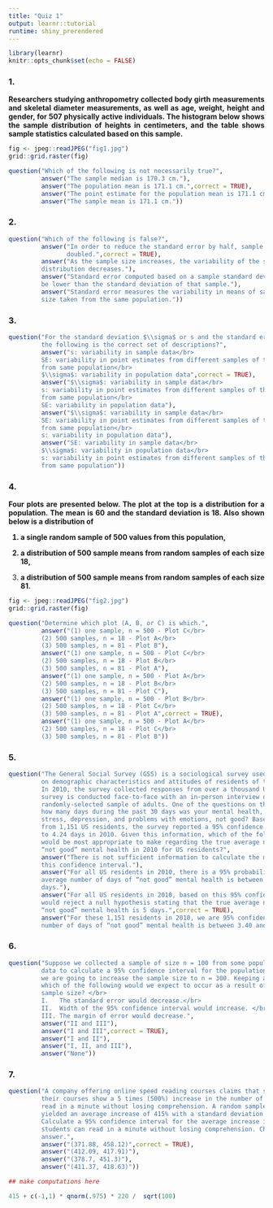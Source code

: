 ```yaml
---
title: "Quiz 1"
output: learnr::tutorial
runtime: shiny_prerendered
---
```


```r
library(learnr)
knitr::opts_chunk$set(echo = FALSE)
```
<style>body{text-align: justify}</style>
### 1.

<b>Researchers studying anthropometry collected body girth measurements and skeletal 
diameter measurements, as well as age, weight, height and gender, for 507 
physically active individuals. The histogram below shows the sample distribution of
heights in centimeters, and the table shows sample statistics calculated based on 
this sample. </b>

```r
fig <- jpeg::readJPEG("fig1.jpg")
grid::grid.raster(fig)
```
```r
question("Which of the following is not necessarily true?",
         answer("The sample median is 170.3 cm."),
         answer("The population mean is 171.1 cm.",correct = TRUE),
         answer("The point estimate for the population mean is 171.1 cm."),
         answer("The sample mean is 171.1 cm."))
```

### 2.

```r
question("Which of the following is false?",
         answer("In order to reduce the standard error by half, sample size should be
                doubled.",correct = TRUE),
         answer("As the sample size increases, the variability of the sampling 
         distribution decreases."),
         answer("Standard error computed based on a sample standard deviation will always 
         be lower than the standard deviation of that sample."),
         answer("Standard error measures the variability in means of samples of the same 
         size taken from the same population."))
```

### 3.

```r
question("For the standard deviation $\\sigma$ or s and the standard error SE, which of
         the following is the correct set of descriptions?",
         answer("s: variability in sample data</br>
         SE: variability in point estimates from different samples of the same size and 
         from same population</br>
         $\\sigma$: variability in population data",correct = TRUE),
         answer("$\\sigma$: variability in sample data</br>
         s: variability in point estimates from different samples of the same size and 
         from same population</br>
         SE: variability in population data"),
         answer("$\\sigma$: variability in sample data</br>
         SE: variability in point estimates from different samples of the same size and 
         from same population</br>
         s: variability in population data"),
         answer("SE: variability in sample data</br>
         $\\sigma$: variability in population data</br>
         s: variability in point estimates from different samples of the same size and 
         from same population"))
```

### 4.
<b>Four plots are presented below. The plot at the top is a distribution for a
population. The mean is 60 and the standard deviation is 18. Also shown below is a
distribution of

(1) a single random sample of 500 values from this population,

(2) a distribution of 500 sample means from random samples of each size 18,

(3) a distribution of 500 sample means from random samples of each size 81.</b>

```r
fig <- jpeg::readJPEG("fig2.jpg")
grid::grid.raster(fig)
```
```r
question("Determine which plot (A, B, or C) is which.",
         answer("(1) one sample, n = 500 - Plot C</br>
         (2) 500 samples, n = 18 - Plot A</br>
         (3) 500 samples, n = 81 - Plot B"),
         answer("(1) one sample, n = 500 - Plot C</br>
         (2) 500 samples, n = 18 - Plot B</br>
         (3) 500 samples, n = 81 - Plot A"),
         answer("(1) one sample, n = 500 - Plot A</br>
         (2) 500 samples, n = 18 - Plot B</br>
         (3) 500 samples, n = 81 - Plot C"),
         answer("(1) one sample, n = 500 - Plot B</br>
         (2) 500 samples, n = 18 - Plot C</br>
         (3) 500 samples, n = 81 - Plot A",correct = TRUE),
         answer("(1) one sample, n = 500 - Plot A</br>
         (2) 500 samples, n = 18 - Plot C</br>
         (3) 500 samples, n = 81 - Plot B"))
```

### 5.

```r
question("The General Social Survey (GSS) is a sociological survey used to collect data 
         on demographic characteristics and attitudes of residents of the United States. 
         In 2010, the survey collected responses from over a thousand US residents. The 
         survey is conducted face-to-face with an in-person interview of a 
         randomly-selected sample of adults. One of the questions on the survey is “For 
         how many days during the past 30 days was your mental health, which includes 
         stress, depression, and problems with emotions, not good? Based on responses 
         from 1,151 US residents, the survey reported a 95% confidence interval of 3.40 
         to 4.24 days in 2010. Given this information, which of the following statements 
         would be most appropriate to make regarding the true average number of days of 
         “not good” mental health in 2010 for US residents?",
         answer("There is not sufficient information to calculate the margin of error of 
         this confidence interval."),
         answer("For all US residents in 2010, there is a 95% probability that the true 
         average number of days of “not good” mental health is between 3.40 and 4.24 
         days."),
         answer("For all US residents in 2010, based on this 95% confidence interval, we 
         would reject a null hypothesis stating that the true average number of days of 
         “not good” mental health is 5 days.",correct = TRUE),
         answer("For these 1,151 residents in 2010, we are 95% confident that the average
         number of days of “not good” mental health is between 3.40 and 4.24 days."))
```

### 6.

```r
question("Suppose we collected a sample of size n = 100 from some population and used the
         data to calculate a 95% confidence interval for the population mean. Now suppose
         we are going to increase the sample size to n = 300. Keeping all else constant,
         which of the following would we expect to occur as a result of increasing the
         sample size? </br>
         I.   The standard error would decrease.</br>
         II.  Width of the 95% confidence interval would increase. </br>
         III. The margin of error would decrease.",
         answer("II and III"),
         answer("I and III",correct = TRUE),
         answer("I and II"),
         answer("I, II, and III"),
         answer("None"))
```

### 7.

```r
question("A company offering online speed reading courses claims that students who take 
         their courses show a 5 times (500%) increase in the number of words they can 
         read in a minute without losing comprehension. A random sample of 100 students 
         yielded an average increase of 415% with a standard deviation of 220%.</br></br>
         Calculate a 95% confidence interval for the average increase in number of words 
         students can read in a minute without losing comprehension. Choose the closest 
         answer.",
         answer("(371.88, 458.12)",correct = TRUE),
         answer("(412.09, 417.91)"),
         answer("(378.7, 451.3)"),
         answer("(411.37, 418.63)"))
```

```r
## make computations here

```

```r
415 + c(-1,1) * qnorm(.975) * 220 /  sqrt(100)
```